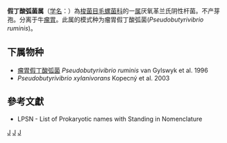 {{Automatic taxobox
| taxon = Pseudobutyrivibrio
| authority = van Gylswyk et al., 1996
| type species = 瘤胃假丁酸弧菌<br>''Pseudobutyrivibrio ruminis''
| type species authority = van Gylswyk et al. 1996
}}
'''假丁酸弧菌属'''（[[学名|学名]]：{{lang|la|''Pseudobutyrivibrio''}}）為[[梭菌目|梭菌目]][[毛螺菌科|毛螺菌科]]的一[[属|属]]厌氧革兰氏阴性杆菌。不产芽孢。分离于牛[[瘤胃|瘤胃]]。此属的模式种为瘤胃假丁酸弧菌(''Pseudobutyrivibrio ruminis'')。

==下属物种==
* [[瘤胃假丁酸弧菌|瘤胃假丁酸弧菌]] ''Pseudobutyrivibrio ruminis'' van Gylswyk et al. 1996
* ''Pseudobutyrivibrio xylanivorans'' Kopecný et al. 2003

==參考文獻==
{{reflist}}
* LPSN - List of Prokaryotic names with Standing in Nomenclature

{{taxonbar}}

[[Category:革兰氏阴性菌|J]]
[[Category:_毛螺菌科|J]]
[[Category:1996年描述的分类群|J]]